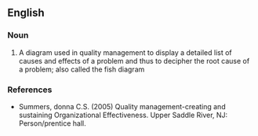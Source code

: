 ==English==

===Noun===
{{en-noun|sg=[[Ishakawa]] [[diagram]]}}

# A diagram used in quality management to display a detailed list of causes and effects of a problem and thus to decipher the root cause of a problem; also called the fish diagram

===References===
*Summers, donna C.S. (2005) Quality management-creating and sustaining Organizational Effectiveness.  Upper Saddle River, NJ:  Person/prentice hall.